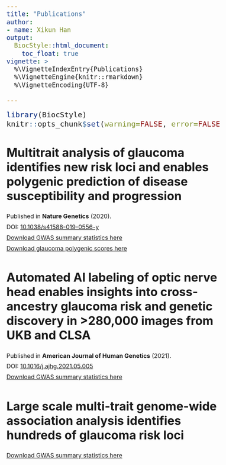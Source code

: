 ```yaml
---
title: "Publications"
author: 
- name: Xikun Han
output:
  BiocStyle::html_document:
    toc_float: true
vignette: >
  %\VignetteIndexEntry{Publications}
  %\VignetteEngine{knitr::rmarkdown}
  %\VignetteEncoding{UTF-8}

---
```


<style type="text/css">

body, td {
   font-size: 16px;
}
code.r{
  font-size: 20px;
}
pre {
  font-size: 20px
}
p {line-height: 1.8em;}

</style>

```r
library(BiocStyle)
knitr::opts_chunk$set(warning=FALSE, error=FALSE, message=FALSE,size=30)
```



# Multitrait analysis of glaucoma identifies new risk loci and enables polygenic prediction of disease susceptibility and progression
Published in <strong>Nature Genetics</strong> (2020). <br/>
DOI: [10.1038/s41588-019-0556-y](https://www.nature.com/articles/s41588-019-0556-y)
<br/>
[Download GWAS summary statistics here](https://drive.google.com/open?id=1rdd9h8M5L1X1ALoLlv2pNVoH1eJFeA-B)
<br/>
[Download glaucoma polygenic scores here](https://drive.google.com/open?id=1FyhGJnHfBVph_TSxNbvDBtp1n0Lp8pmt)


  
# Automated AI labeling of optic nerve head enables insights into cross-ancestry glaucoma risk and genetic discovery in >280,000 images from UKB and CLSA
Published in <strong>American Journal of Human Genetics</strong> (2021). <br/>
DOI: [10.1016/j.ajhg.2021.05.005](https://www.cell.com/ajhg/fulltext/S0002-9297(21)00189-0)
<br/>
[Download GWAS summary statistics here](https://drive.google.com/drive/folders/1OzCTQOQ9wxbhzczLyL7w3G4vSnkObpC-?usp=sharing)


# Large scale multi-trait genome-wide association analysis identifies hundreds of glaucoma risk loci
[Download GWAS summary statistics here](https://drive.google.com/drive/folders/1B5q6_nhd8GPSDBhH412svsG_rtILzAgk?usp=sharing)